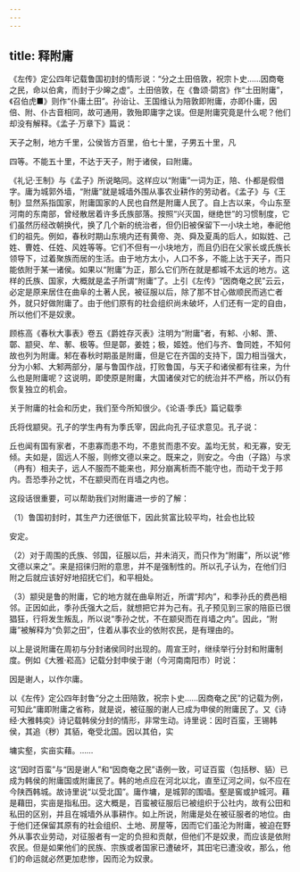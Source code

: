 ```yaml
---
---
---
```

title: 释附庸
---



《左传》定公四年记载鲁国初封的情形说：“分之土田倍敦，祝宗卜史……因商奄之民，命以伯禽，而封于少皞之虚”。土田倍敦，在《鲁颂·閟宫》作“土田附庸”，《召伯虎■》则作“仆庸土田”。孙诒让、王国维认为陪敦即附庸，亦即仆庸，因倍、附、仆古音相同，故可通用，敦殆即庸字之误。但是附庸究竟是什么呢？他们却没有解释。《孟子·万章下》篇说：

天子之制，地方千里，公侯皆方百里，伯七十里，子男五十里，凡

四等。不能五十里，不达于天子，附于诸侯，曰附庸。

《礼记·王制》与《孟子》所说略同。这样应以“附庸”一词为正，陪、仆都是假借字。庸为城郭外墙，“附庸”就是城墙外围从事农业耕作的劳动者。《孟子》与《王制》显然系指国家，附庸国家的人民也自然是附庸人民了。自上古以来，今山东至河南的东南部，曾经散居着许多氏族部落。按照“兴灭国，继绝世”的习惯制度，它们虽然历经改朝换代，换了几个新的统治者，但仍旧被保留下一小块土地，奉祀他们的祖先。例如，春秋时期山东境内还有黄帝、尧、舜及夏禹的后人，如姒姓、己姓、曹姓、任姓、风姓等等。它们不但有一小块地方，而且仍旧在父家长或氏族长领导下，过着聚族而居的生活。由于地方太小，人口不多，不能上达于天子，而只能依附于某一诸侯。如果以“附庸”为正，那么它们所在就是都城不太远的地方。这样的氏族、国家，大概就是孟子所谓“附庸”了。上引《左传》“因商奄之民”云云，必定是原来居住在曲阜的土著人民，被征服以后，除了那不甘心做顺民而逃亡者外，就只好做附庸了。由于他们原有的社会组织尚未破坏，人们还有一定的自由，所以他们不是奴隶。

顾栋高《春秋大事表》卷五《爵姓存灭表》注明为“附庸”者，有邾、小邾、萧、鄣、颛臾、牟、鄟、极等。但是鄣，姜姓；极，姬姓。他们与齐、鲁同姓，不知何故也列为附庸。邾在春秋时期虽是附庸，但是它在齐国的支持下，国力相当强大，分为小邾、大邾两部分，屡与鲁国作战，打败鲁国，与天子和诸侯都有往来，为什么也是附庸呢？这说明，即使原是附庸，大国诸侯对它的统治并不严格，所以仍有恢复独立的机会。

关于附庸的社会和历史，我们至今所知很少。《论语·季氏》篇记载季

氏将伐颛臾。孔子的学生冉有为季氏宰，因此向孔子征求意见。孔子说：

丘也闻有国有家者，不患寡而患不均，不患贫而患不安。盖均无贫，和无寡，安无倾。夫如是，固远人不服，则修文德以来之。既来之，则安之。今由（子路）与求（冉有）相夫子，远人不服而不能来也，邦分崩离析而不能守也，而动干戈于邦内。吾恐季孙之忧，不在颛臾而在肖墙之内也。

这段话很重要，可以帮助我们对附庸进一步的了解：

（1）鲁国初封时，其生产力还很低下，因此贫富比较平均，社会也比较

安定。

（2）对于周围的氏族、邻国，征服以后，并未消灭，而只作为“附庸”，所以说“修文德以来之”。来是招徕归附的意思，并不是强制性的。所以孔子认为，在他们归附之后就应该好好地招抚它们，和平相处。

（3）颛臾是鲁的附庸，它的地方就在曲阜附近，所谓“邦内”，和季孙氏的费邑相邻。正因如此，季孙氏强大之后，就想把它并为己有。孔子预见到三家的陪臣已很猖狂，行将发生叛乱，所以说“季孙之忧，不在颛臾而在肖墙之内”。因此，“附庸”被解释为“负郭之田”，住着从事农业的依附农民，是有理由的。

以上是说附庸在周初与分封诸侯同时出现的。周宣王时，继续举行分封和附庸制度。例如《大雅·崧高》记载分封申侯于谢（今河南南阳市）时说：

因是谢人，以作尔庸。

以《左传》定公四年封鲁“分之土田陪敦，祝宗卜史……因商奄之民”的记载为例，可知此“庸即附庸之省称，就是说，被征服的谢人已成为申侯的附庸民了。又《诗经·大雅韩奕》诗记载韩侯分封的情形，非常生动。诗里说：因时百蛮，王锡韩侯，其追（秽）其貊，奄受北国。因以其伯，实

墉实壑，实亩实藉。……

这“因时百蛮”与“因是谢人”和“因商奄之民”语例一致，可证百蛮（包括秽、貊）已成为韩侯的附庸国或附庸民了。韩的地点应在河北以北，直至辽河之间，似不应在今陕西韩城。故诗里说“以受北国”。庸作墉，是城郭的围墙。壑是窖或护城河。藉是藉田，实亩是指私田。这大概是，百蛮被征服后已被组织于公社内，故有公田和私田的区别，并且在城墙外从事耕作。如上所说，附庸是处在被征服者的地位。由于他们还保留其原有的社会组织、土地、房屋等，因而它们虽沦为附庸，被迫在野外从事农业劳动，对征服者有一定的负担和贡献，但他们不是奴隶，而应该是依附农民。但是如果他们的民族、宗族或者国家已遭破坏，其田宅已遭没收，那么，他们的命运就必然更加悲惨，因而沦为奴隶。
